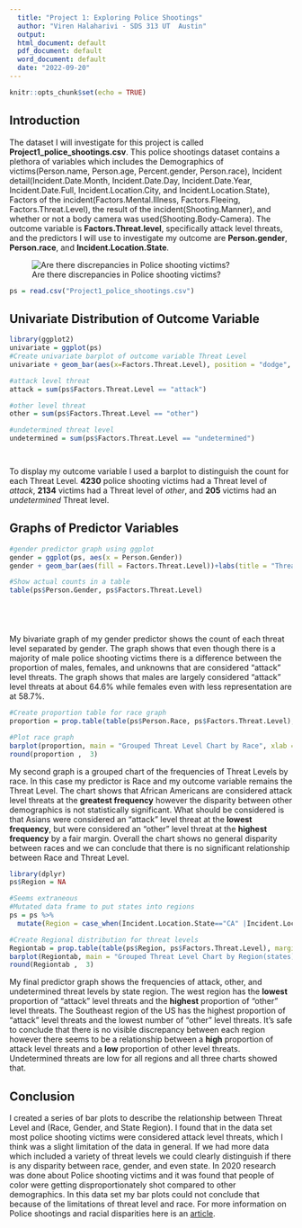 ---
  title: "Project 1: Exploring Police Shootings"
  author: "Viren Halaharivi - SDS 313 UT  Austin"
  output:
  html_document: default
  pdf_document: default
  word_document: default
  date: "2022-09-20"
---

```{r setup, include=FALSE}
knitr::opts_chunk$set(echo = TRUE)
```
## Introduction
The dataset I will investigate for this project is called **Project1_police_shootings.csv**. This police shootings dataset contains a plethora of variables which includes the Demographics of victims(Person.name, Person.age, Percent.gender, Person.race), Incident detail(Incident.Date.Month, Incident.Date.Day, Incident.Date.Year, Incident.Date.Full, Incident.Location.City, and Incident.Location.State), Factors of the incident(Factors.Mental.Illness, Factors.Fleeing, Factors.Threat.Level), the result of the incident(Shooting.Manner), and whether or not a body camera was used(Shooting.Body-Camera). The outcome variable is **Factors.Threat.level**, specifically attack level threats, and the predictors I will use to investigate my outcome are **Person.gender**, **Person.race**, and **Incident.Location.State**. 

![Are there discrepancies in Police shooting victims?](officer_involved.jpeg) 

```{r include = FALSE}
ps = read.csv("Project1_police_shootings.csv")

```

## **Univariate Distribution of Outcome Variable**
```{r echo = FALSE}
library(ggplot2)
univariate = ggplot(ps)
#Create univariate barplot of outcome variable Threat Level
univariate + geom_bar(aes(x=Factors.Threat.Level), position = "dodge", color = "darkblue", fill = "lightblue")+ labs(title = "Threat Level of Victims of Police Shootings", x = "Threat Level", y = "Count") 

#attack level threat 
attack = sum(ps$Factors.Threat.Level == "attack")

#other level threat
other = sum(ps$Factors.Threat.Level == "other")

#undetermined threat level
undetermined = sum(ps$Factors.Threat.Level == "undetermined")




```

To display my outcome variable I used a barplot to distinguish the count for each Threat Level. **4230** police shooting victims had a Threat level of *attack*, **2134** victims had a Threat level of *other*, and **205** victims had an *undetermined* Threat level. 

## **Graphs of Predictor Variables**
```{r echo = FALSE}
#gender predictor graph using ggplot
gender = ggplot(ps, aes(x = Person.Gender))
gender + geom_bar(aes(fill = Factors.Threat.Level))+labs(title = "Threat Level Count By Gender", x = "Gender", y = "Count", legend = "Threat Level")

#Show actual counts in a table
table(ps$Person.Gender, ps$Factors.Threat.Level)






```

My bivariate graph of my gender predictor shows the count of each threat level separated by gender. The graph shows that even though there is a majority of male police shooting victims there is a difference between the proportion of males, females, and unknowns that are considered "attack" level threats. The graph shows that males are largely considered "attack" level threats at about 64.6% while females even with less representation are at 58.7%. 

```{r echo = FALSE}
#Create proportion table for race graph
proportion = prop.table(table(ps$Person.Race, ps$Factors.Threat.Level), margin = 1)

#Plot race graph
barplot(proportion, main = "Grouped Threat Level Chart by Race", xlab = "Race", ylab = "Frequency", col = c("red", "orange", "yellow", "green", "lightblue", "blue", "purple"), legend.text = rownames(proportion), beside = TRUE)
round(proportion ,  3)
```
My second graph is a grouped chart of the frequencies of Threat Levels by race. In this case my predictor is Race and my outcome variable remains the Threat Level. The chart shows that African Americans are considered attack level threats at the **greatest frequency** however the disparity between other demographics is not statistically significant. What should be considered is that Asians were considered an "attack" level threat at the **lowest frequency**, but were considered an "other" level threat at the **highest frequency** by a fair margin. Overall the chart shows no general disparity between races and we can conclude that there is no significant relationship between Race and Threat Level. 


```{r include = FALSE}
library(dplyr)
ps$Region = NA

#Seems extraneous
#Mutated data frame to put states into regions
ps = ps %>%
  mutate(Region = case_when(Incident.Location.State=="CA" |Incident.Location.State=="OR"|Incident.Location.State=="MT"|Incident.Location.State=="WY"|Incident.Location.State=="WA"|Incident.Location.State=="ID"|Incident.Location.State=="NV"|Incident.Location.State=="UT"|Incident.Location.State=="CO"|Incident.Location.State== "HI"|Incident.Location.State== "AL"~"West", Incident.Location.State== "TX"|Incident.Location.State == "OK"|Incident.Location.State== "NM"|Incident.Location.State == "AZ"  ~ "Southwest", Incident.Location.State == "ND"|Incident.Location.State== "SD"|Incident.Location.State== "NE"|Incident.Location.State== "IA"|Incident.Location.State== "KS"|Incident.Location.State== "MO"|Incident.Location.State== "MN"|Incident.Location.State== "IL"|Incident.Location.State== "WI"|Incident.Location.State== "IN"|Incident.Location.State== "IN"|Incident.Location.State== "MI"|Incident.Location.State== "OH"~ "Midwest", Incident.Location.State == "AR"|Incident.Location.State == "LA"|Incident.Location.State== "MS"|Incident.Location.State== "AL"|Incident.Location.State== "TN"|Incident.Location.State== "KY"|Incident.Location.State== "GA"|Incident.Location.State== "SC"|Incident.Location.State== "FL"|Incident.Location.State== "NC"|Incident.Location.State== "VA"|Incident.Location.State== "WV"~"Southeast", Incident.Location.State == "MD"|Incident.Location.State== "DE"|Incident.Location.State== "NJ"|Incident.Location.State== "PA"|Incident.Location.State== "CT"|Incident.Location.State== "RI"|Incident.Location.State== "MA"|Incident.Location.State== "NH"|Incident.Location.State== "NY"|Incident.Location.State== "VT"|Incident.Location.State== "ME"~"Northeast"))
```



```{r echo = FALSE}
#Create Regional distribution for threat levels
Regiontab = prop.table(table(ps$Region, ps$Factors.Threat.Level), margin = 1)
barplot(Regiontab, main = "Grouped Threat Level Chart by Region(states)", xlab = "Threat Level", ylab = "Frequency", col = c("darkgrey", "darkblue", "red", "black", "lightblue"), legend.text = rownames(Regiontab), beside = TRUE)
round(Regiontab ,  3)

```
My final predictor graph shows the frequencies of attack, other, and undetermined threat levels by state region. The west region has the **lowest** proportion of "attack" level threats and the **highest** proportion of "other" level threats. The Southeast region of the US has the highest proportion of "attack" level threats and the lowest number of "other" level threats. It's safe to conclude that there is no visible discrepancy between each region however there seems to be a relationship between a **high** proportion of attack level threats and a **low** proportion of other level threats. Undetermined threats are low for all regions and all three charts showed that. 

## **Conclusion**
I created a series of bar plots to describe the relationship between Threat Level and (Race, Gender, and State Region). I found that in the data set most police shooting victims were considered attack level threats, which I think was a slight limitation of the data in general. If we had more data which included a variety of threat levels we could clearly distinguish if there is any disparity between race, gender, and even state. In 2020 research was done about Police shooting victims and it was found that people of color were getting disproportionately shot compared to other demographics. In this data set my bar plots could not conclude that because of the limitations of threat level and race. For more information on Police shootings and racial disparities here is an [article](https://www.manhattan-institute.org/verbruggen-fatal-police-shootings).  
